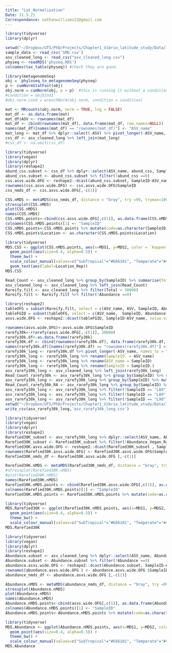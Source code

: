 ```yaml
---
title: "Lat_Normalisation"
Date: 31.5.21
Correspondance: nathanwilliams22@gmail.com
---
```


```r
library(tidyverse)
library(dplyr)

setwd("~/Dropbox/UTS/PhD/Projects/Chapter1_Vibrio_latitude_study/Data/16S/Run 2/Data")
sample_data <- read_csv('SMD.csv')
asv_cleaned_long <- read_csv("asv_cleaned_long.csv")
physeq <- readRDS('physeq.RDS')
colnames(tax_table(physeq)) #Check they are good.
```

```r
library(metagenomeSeq)
obj =  phyloseq_to_metagenomeSeq(physeq)
p <- cumNormStatFast(obj)
obj.norm = cumNorm(obj, p = p)  #this is running it without a condition (or experimental design)
#condition = obj$Ind1
#obj.norm.cond = wrenchNorm(obj.norm, condition = condition)
```

```r
mat <- MRcounts(obj.norm, norm = TRUE, log = FALSE)
mat_df <- as.data.frame(mat)
mat_df$ASV <- rownames(mat_df)
mat_df <- cbind(rownames(mat_df), data.frame(mat_df, row.names=NULL))
names(mat_df)[names(mat_df) == "rownames(mat_df)"] <- "ASV_name"
mat_long <- mat_df %>% dplyr::select(-ASV) %>% pivot_longer(-ASV_name, names_to = "SampleID", values_to = "abund_css")
css_df <- asv_cleaned_long %>% left_join(mat_long)
#css_df <- na.omit(css_df)
```

```r
library(tidyverse)
library(vegan)
library(dplyr)
library(reshape2)
abund_css.subset <- css_df %>% dplyr::select(ASV_name, abund_css, SampleID)
abund_css.subset <- abund_css.subset %>% filter(!abund_css ==0)
css.asvs.wide.OFG <- reshape2::dcast(abund_css.subset, SampleID~ASV_name, value.var = "abund_css", fill=0)
rownames(css.asvs.wide.OFG) <- css.asvs.wide.OFG$SampleID
css_nmds_df <- css.asvs.wide.OFG[,-c(1)]
```

```r
CSS.nMDS <- metaMDS(css_nmds_df, distance = "bray", try =99, trymax=100, autotransform = F)
stressplot(CSS.nMDS)
plot(CSS.nMDS)
names(CSS.nMDS)
CSS.nMDS.points<-cbind(css.asvs.wide.OFG[,c(1)], as.data.frame(CSS.nMDS$points))
colnames(CSS.nMDS.points)[1] <- "SampleID"
CSS.nMDS.points<-CSS.nMDS.points %>% mutate(code=as.character(SampleID)) %>% left_join(sample_data)
CSS.nMDS.points$Location <- as.character(CSS.nMDS.points$Location)
```

```r
library(tidyverse)
MDS.CSS <- ggplot(CSS.nMDS.points, aes(x=MDS1, y=MDS2, color = `Koppen`,label = Location_Rep)) + 
  geom_point(aes(size=0.4, alpha=0.5)) +
  theme_bw() + 
  scale_colour_manual(values=c("SubTropical"="#E66101", "Temperate"="#4DAC26" , "Tropical"="#0571B0")) +
  geom_text(aes(label=Location_Rep))
MDS.CSS
```

```R
Read_Count <- asv_cleaned_long %>% group_by(SampleID) %>% summarise(Total = sum(Abundance))
asv_cleaned_long <- asv_cleaned_long %>% left_join(Read_Count)
Rareify.filt <- asv_cleaned_long %>% filter(Total > 30000)
Rareify.filt <- Rareify.filt %>% filter(!Abundance ==0)
```

```r
library(reshape2)
tableOFG = subset(Rareify.filt, select = c(ASV_name, ASV, SampleID, Abundance))
tableFGID = subset(tableOFG, select = c(ASV_name,  SampleID, Abundance))
asvs.wide.OFG <- reshape2::dcast(tableFGID, SampleID~ASV_name, value.var = "Abundance", fill=0)
```

```r
rownames(asvs.wide.OFG)<-asvs.wide.OFG$SampleID
rarefy30k<-rrarefy(asvs.wide.OFG[,-c(1)], 30000)
rarefy30k.df<-as.data.frame(rarefy30k)
rarefy30k.df <- cbind(rownames(rarefy30k.df), data.frame(rarefy30k.df, row.names=NULL))
names(rarefy30k.df)[names(rarefy30k.df) == "rownames(rarefy30k.df)"] <- "ASV_name"
rarefy30k_long <- rarefy30k.df %>% pivot_longer(-ASV_name, names_to = "SampleID", values_to = "Abundance_Vegan_Rarefied")
rarefy30k_long <- rarefy30k_long %>% rename(SampleID. = ASV_name)
rarefy30k_long <- rarefy30k_long %>% rename(ASV_name = SampleID)
rarefy30k_long <- rarefy30k_long %>% rename(SampleID = SampleID.)
asv_rarefy30k_long <- asv_cleaned_long %>% left_join(rarefy30k_long)
Read_Count_rarefy30k <- asv_rarefy30k_long %>% group_by(SampleID) %>% summarise(Total = sum(Abundance_Vegan_Rarefied))
asv_rarefy30k_long <- asv_rarefy30k_long %>% group_by(SampleID) %>% mutate(RA = (Abundance_Vegan_Rarefied/30000)*100)
Read_Count_rarefy30k_RA <- asv_rarefy30k_long %>% group_by(SampleID) %>% summarise(Total = sum(RA))
asv_rarefy30k_long <- asv_rarefy30k_long %>% filter(!SampleID == "L88")
asv_rarefy30k_long <- asv_rarefy30k_long %>% filter(!SampleID == "L89")
asv_rarefy30k_long <- asv_rarefy30k_long %>% filter(!SampleID == "L90")
setwd("~/Dropbox/UTS/PhD/Projects/Chapter1_Vibrio_latitude_study/Data/16S/Run 2/Data")
write_csv(asv_rarefy30k_long,'asv_rarefy30k_long.csv')
```

```r
library(tidyverse)
library(vegan)
library(dplyr)
library(reshape2)
Rarefied30K_subset <- asv_rarefy30k_long %>% dplyr::select(ASV_name, Abundance_Vegan_Rarefied, SampleID)
Rarefied30K_subset <- Rarefied30K_subset %>% filter(!Abundance_Vegan_Rarefied ==0)
Rarefied30K.asvs.wide.OFG <- reshape2::dcast(Rarefied30K_subset , SampleID~ASV_name, value.var = "Abundance_Vegan_Rarefied", fill=0)
rownames(Rarefied30K.asvs.wide.OFG) <- Rarefied30K.asvs.wide.OFG$SampleID
Rarefied30K_nmds_df <- Rarefied30K.asvs.wide.OFG [,-c(1)]
```

```r
Rarefied30K.nMDS <- metaMDS(Rarefied30K_nmds_df, distance = "bray", try =99, trymax=100, autotransform = F)
#stressplot(Rarefied30K.nMDS)
#plot(Rarefied30K.nMDS)
names(Rarefied30K.nMDS)
Rarefied30K.nMDS.points <- cbind(Rarefied30K.asvs.wide.OFG[,c(1)], as.data.frame(Rarefied30K.nMDS$points))
colnames(Rarefied30K.nMDS.points)[1] <- "SampleID"
Rarefied30K.nMDS.points <- Rarefied30K.nMDS.points %>% mutate(code=as.character(SampleID)) %>% left_join(sample_data)
```

```r
library(tidyverse)
MDS.Rarefied30K <- ggplot(Rarefied30K.nMDS.points, aes(x=MDS1, y=MDS2, color = `Koppen`)) + 
  geom_point(aes(size=0.4, alpha=0.5)) +
  theme_bw() + 
  scale_colour_manual(values=c("SubTropical"="#E66101", "Temperate"="#4DAC26" , "Tropical"="#0571B0"))
MDS.Rarefied30K
```

```r
library(tidyverse)
library(vegan)
library(dplyr)
library(reshape2)
Abundance.subset <- asv_cleaned_long %>% dplyr::select(ASV_name, Abundance, SampleID)
Abundance.subset <- Abundance.subset %>% filter(!Abundance ==0)
abundance.asvs.wide.OFG <- reshape2::dcast(Abundance.subset, SampleID~ASV_name, value.var = "Abundance", fill=0)
rownames(abundance.asvs.wide.OFG ) <- abundance.asvs.wide.OFG $SampleID
abundance_nmds_df <- abundance.asvs.wide.OFG [,-c(1)]
```

```r
Abundance.nMDS <- metaMDS(abundance_nmds_df, distance = "bray", try =99, trymax=100, autotransform = F)
stressplot(Abundance.nMDS)
plot(Abundance.nMDS)
names(Abundance.nMDS)
Abundance.nMDS.points<-cbind(asvs.wide.OFG[,c(1)], as.data.frame(Abundance.nMDS$points))
colnames(Abundance.nMDS.points)[1] <- "SampleID"
Abundance.nMDS.points<-Abundance.nMDS.points %>% mutate(code=as.character(SampleID)) %>% left_join(sample_data)
```

```r
library(tidyverse)
MDS.Abundance <- ggplot(Abundance.nMDS.points, aes(x=MDS1, y=MDS2, color = `Koppen`)) + 
  geom_point(aes(size=0.4, alpha=0.5)) +
  theme_bw() +
  scale_colour_manual(values=c("SubTropical"="#E66101", "Temperate"="#4DAC26" , "Tropical"="#0571B0"))
MDS.Abundance
```